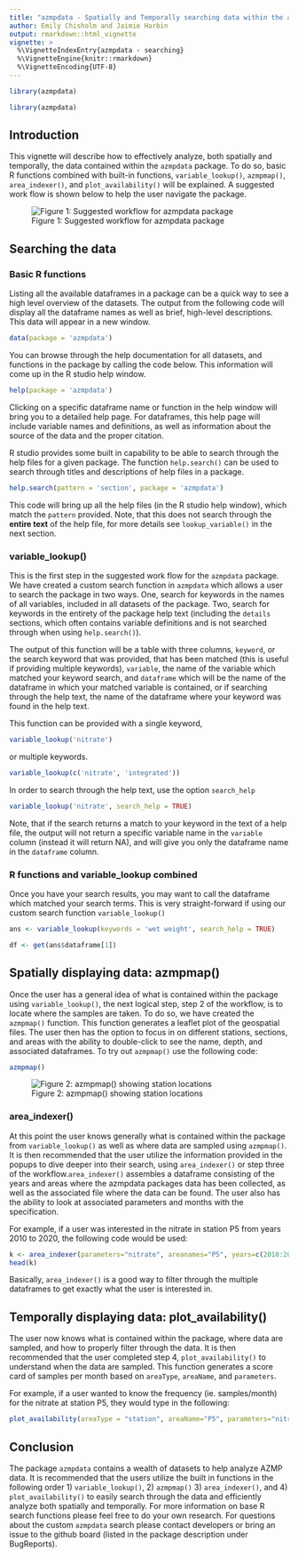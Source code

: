 ```yaml
---
title: "azmpdata - Spatially and Temporally searching data within the azmpdata package"
author: Emily Chisholm and Jaimie Harbin
output: rmarkdown::html_vignette
vignette: >
  %\VignetteIndexEntry{azmpdata - searching}
  %\VignetteEngine{knitr::rmarkdown}
  %\VignetteEncoding{UTF-8}
---
```

```r
library(azmpdata)
```

```r
library(azmpdata)
```

## Introduction

This vignette will describe how to effectively analyze, both spatially and temporally, the data contained within the `azmpdata` package. To do so, basic R functions combined with built-in functions, `variable_lookup()`, `azmpmap()`, `area_indexer()`, and `plot_availability()` will be explained. A suggested work flow is shown below to help the user navigate the package.

![Figure 1: Suggested workflow for azmpdata package](flowchart.png)


## Searching the data

### Basic R functions

Listing all the available dataframes in a package can be a quick way to see a high level overview of the datasets. The output from the following code will display all the dataframe names as well as brief, high-level descriptions. This data will appear in a new window.

```r

data(package = 'azmpdata')

```

You can browse through the help documentation for all datasets, and functions in the package by calling the code below. This information will come up in the R studio help window. 

```r

help(package = 'azmpdata')

```

Clicking on a specific dataframe name or function in the help window will bring you to a detailed help page. For dataframes, this help page will include variable names and definitions, as well as information about the source of the data and the proper citation.

R studio provides some built in capability to be able to search through the help files for a given package. The function `help.search()` can be used to search through titles and descriptions of help files in a package. 

```r

help.search(pattern = 'section', package = 'azmpdata')

```

This code will bring up all the help files (in the R studio help window), which match the `pattern` provided. Note, that this does not search through the __entire text__ of the help file, for more details see `lookup_variable()` in the next section.


### variable_lookup()

This is the first step in the suggested work flow for the `azmpdata` package. We have created a custom search function in `azmpdata` which allows a user to search the package in two ways. One, search for keywords in the names of all variables, included in all datasets of the package. Two, search for keywords in the entirety of the package help text (including the `details` sections, which often contains variable definitions and is not searched through when using `help.search()`).

The output of this function will be a table with three columns, `keyword`, or the search keyword that was provided, that has been matched (this is useful if providing multiple keywords), `variable`, the name of the variable which matched your keyword search, and `dataframe` which will be the name of the dataframe in which your matched variable is contained, or if searching through the help text, the name of the dataframe where your keyword was found in the help text. 

This function can be provided with a single keyword,

```r
variable_lookup('nitrate')
```

or multiple keywords.

```r
variable_lookup(c('nitrate', 'integrated'))
```

In order to search through the help text, use the option `search_help`

```r
variable_lookup('nitrate', search_help = TRUE)
```

Note, that if the search returns a match to your keyword in the text of a help file, the output will not return a specific variable name in the `variable` column (instead it will return NA), and will give you only the dataframe name in the `dataframe` column. 


### R functions and variable_lookup combined

Once you have your search results, you may want to call the dataframe which matched your search terms. This is very straight-forward if using our custom search function `variable_lookup()`

```r
ans <- variable_lookup(keywords = 'wet weight', search_help = TRUE)

df <- get(ans$dataframe[1])

```


## Spatially displaying data: azmpmap()

Once the user has a general idea of what is contained within the package using `variable_lookup()`, the next logical step, step 2 of the workflow, is to locate where the samples are taken. To do so, we have created the `azmpmap()` function. This function generates a leaflet plot of the geospatial files. The user then has the option to focus in on different stations, sections, and areas with the ability to double-click to see the name, depth, and associated dataframes. To try out `azmpmap()` use the following code:


```r
azmpmap()
```

![Figure 2: azmpmap() showing station locations](azmpmap.png)

### area_indexer()

At this point the user knows generally what is contained within the package from `variable_lookup()` as well as where data are sampled using `azmpmap()`. It is then recommended that the user utilize the information provided in the popups to dive deeper into their search, using `area_indexer()` or step three of the workflow.`area_indexer()` assembles a dataframe consisting of the years and areas where the azmpdata packages data has been collected, as well as the associated file where the data can be found. The user also has the ability to look at associated parameters and months with the specification.

For example, if a user was interested in the nitrate in station P5 from years 2010 to 2020, the following code would be used:

```r
k <- area_indexer(parameters="nitrate", areanames="P5", years=c(2010:2020), fuzzyParameters = F)
head(k)
```

Basically, `area_indexer()` is a good way to filter through the multiple dataframes to get exactly what the user is interested in.


## Temporally displaying data: plot_availability()

The user now knows what is contained within the package, where data are sampled, and how to properly filter through the data. It is then recommended that the user completed step 4, `plot_availability()` to understand when the data are sampled. This function generates a score card of samples per month based on `areaType`, `areaName`, and `parameters`.

For example, if a user wanted to know the frequency (ie. samples/month) for the nitrate at station P5, they would type in the following:

```r
plot_availability(areaType = "station", areaName="P5", parameters="nitrate")
```

## Conclusion

The package `azmpdata` contains a wealth of datasets to help analyze AZMP data. It is recommended that the users utilize the built in functions in the following order 1) `variable_lookup()`, 2) `azmpmap()` 3) `area_indexer()`, and 4) `plot_availability()` to easily search through the data and efficiently analyze both spatially and temporally. For more information on base R search functions please feel free to do your own research. For questions about the custom `azmpdata` search please contact developers or bring an issue to the github board (listed in the package description under BugReports). 



